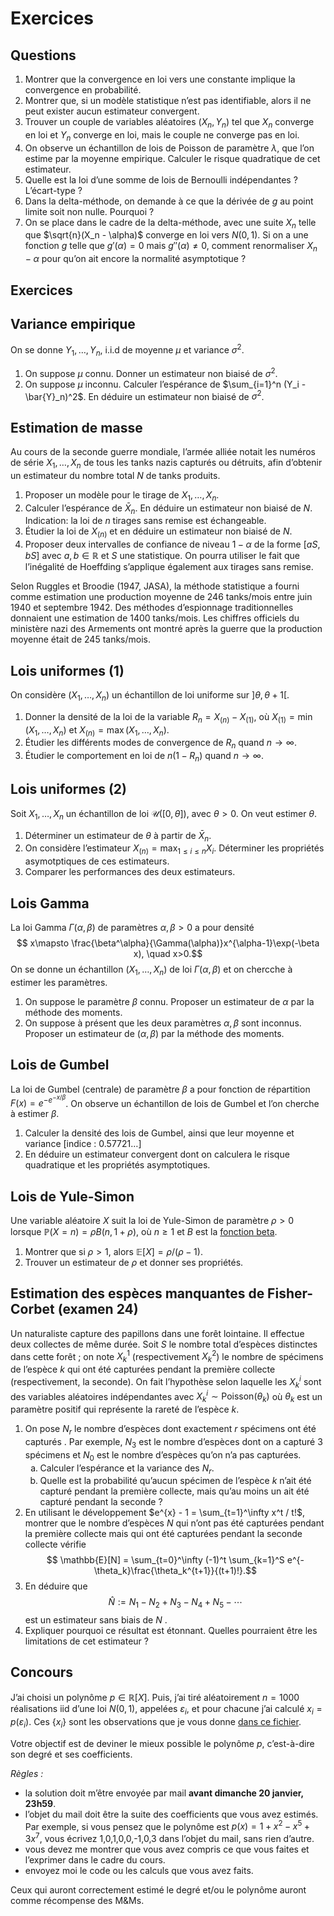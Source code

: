 # Exercices {.unnumbered}


## Questions

1. Montrer que la convergence en loi vers une constante implique la convergence en probabilité. 
2. Montrer que, si un modèle statistique n'est pas identifiable, alors il ne peut exister aucun estimateur convergent. 
3. Trouver un couple de variables aléatoires $(X_n, Y_n)$ tel que $X_n$ converge en loi et $Y_n$ converge en loi, mais le couple ne converge pas en loi. 
4. On observe un échantillon de lois de Poisson de paramètre $\lambda$, que l'on estime par la moyenne empirique. Calculer le risque quadratique de cet estimateur. 
5. Quelle est la loi d'une somme de lois de Bernoulli indépendantes ? L'écart-type ?
6. Dans la delta-méthode, on demande à ce que la dérivée de $g$ au point limite soit non nulle. Pourquoi ? 
7. On se place dans le cadre de la delta-méthode, avec une suite $X_n$ telle que $\sqrt{n}(X_n - \alpha)$ converge en loi vers $N(0,1)$. Si on a une fonction $g$ telle que $g'(\alpha)=0$ mais $g''(\alpha)\neq 0$, comment renormaliser $X_n - \alpha$ pour qu'on ait encore la normalité asymptotique ?

## Exercices 

:::{#exr-varemp}

## Variance empirique

On se donne $Y_1, \dots, Y_n$, i.i.d de moyenne $\mu$ et variance $\sigma^2$.

1. On suppose $\mu$ connu. Donner un estimateur non biaisé de $\sigma^2$. 
2. On suppose $\mu$ inconnu. Calculer l'espérance de $\sum_{i=1}^n (Y_i - \bar{Y}_n)^2$. En déduire un estimateur non biaisé de $\sigma^2$.

:::



:::{#exr-tanks}

## Estimation de masse

Au cours de la seconde guerre mondiale, l'armée alliée notait les numéros de série $X_1, \dots, X_n$ de tous les tanks nazis capturés ou détruits, afin d'obtenir un estimateur du nombre total $N$ de tanks produits. 

1. Proposer un modèle pour le tirage de $X_1, \dots, X_n$. 
2. Calculer l'espérance de $\bar X_n$. En déduire un estimateur non biaisé de $N$. Indication: la loi de $n$ tirages sans remise est échangeable.
3. Étudier la loi de $X_{(n)}$ et en déduire un estimateur non biaisé de $N$. 
4.   Proposer deux intervalles de confiance de niveau $1-\alpha$ de la forme $[aS, bS]$ avec $a, b\in\mathbb{R}$ et $S$ une statistique.
On pourra utiliser le fait que l'inégalité de Hoeffding s'applique également aux tirages sans remise.

Selon Ruggles et Broodie (1947, JASA), la méthode statistique a fourni comme estimation une production moyenne de 246 tanks/mois entre juin 1940 et septembre 1942. Des méthodes d'espionnage traditionnelles donnaient une estimation de 1400 tanks/mois. Les chiffres officiels du ministère nazi des Armements ont montré après la guerre que la production moyenne était de 245 tanks/mois.

::: 


:::{#exr-uniff1}

## Lois uniformes (1)

On considère $(X_1, \dots, X_n)$ un échantillon de loi uniforme sur $]\theta, \theta+1[$. 


1. Donner la densité de la loi de la variable $R_n=X_{(n)} -X_{(1)}$, où $X_{(1)}=\min(X_1, \dots, X_n)$ et $X_{(n)}=\max(X_1, \dots, X_n)$.
2. Étudier les différents modes de convergence de $R_n$ quand $n\to\infty$.
3. Étudier le comportement en loi de $n(1-R_n)$ quand $n\to\infty$.

:::


:::{#exr-unif2}

## Lois uniformes (2)

Soit $X_1,\dots,X_n$ un échantillon de loi $\mathscr{U}([0,\theta])$, avec $\theta >0$. On veut estimer $\theta$. 

1. Déterminer un estimateur  de $\theta$ à partir de $\bar{X}_n$. 
2. On considère  l'estimateur $X_{(n)}= {\max}_{1\leq i \leq n}X_i$.  Déterminer les propriétés asymotptiques de ces estimateurs. 
3. Comparer les performances des deux estimateurs.

::: 

:::{#exr-gamma}

## Lois Gamma

La loi Gamma $\Gamma(\alpha, \beta)$ de paramètres $\alpha, \beta>0$ a pour densité
$$ x\mapsto \frac{\beta^\alpha}{\Gamma(\alpha)}x^{\alpha-1}\exp(-\beta x), \quad x>0.$$
On se donne un échantillon $(X_1,\dots,X_n)$ de loi $\Gamma(\alpha, \beta)$ et on chercche à estimer les paramètres. 

1. On suppose le paramètre $\beta$ connu. Proposer un estimateur de $\alpha$ par la méthode des moments.
2. On suppose à présent que les deux paramètres $\alpha, \beta$ sont inconnus. Proposer un estimateur de $(\alpha,\beta)$ par la méthode des moments.

:::

:::{#exr-gumbel}

## Lois de Gumbel

La loi de Gumbel (centrale) de paramètre $\beta$ a pour fonction de répartition $F(x)= e^{-e^{-x/\beta}}$. 
On observe un échantillon de lois de Gumbel et l'on cherche à estimer $\beta$.

1. Calculer la densité des lois de Gumbel, ainsi que leur moyenne et variance [indice : $0.57721…$] 
2. En déduire un estimateur convergent dont on calculera le risque quadratique et les propriétés asymptotiques. 

::: 


:::{#exr-yule}

## Lois de Yule-Simon

Une variable aléatoire $X$ suit la loi de Yule-Simon de paramètre $\rho>0$ lorsque $\mathbb{P}(X = n) = \rho B(n, 1+\rho)$, où $n\geqslant 1$ et $B$ est la [fonction beta](https://en.wikipedia.org/wiki/Beta_function). 

1. Montrer que si $\rho>1$, alors $\mathbb{E}[X] = \rho/(\rho-1)$. 
2. Trouver un estimateur de $\rho$ et donner ses propriétés. 

::: 

:::{#exr-massemanquante}

## Estimation des espèces manquantes de Fisher-Corbet (examen 24)

Un naturaliste capture des papillons dans une forêt lointaine. Il effectue deux collectes de même durée. Soit $S$ le nombre total d'espèces distinctes dans cette forêt ; on note $X^1_k$ (respectivement $X^2_k$) le nombre de spécimens de l'espèce $k$ qui ont été capturées pendant la première collecte (respectivement, la seconde). On fait l'hypothèse selon laquelle les $X^i_k$ sont des variables aléatoires indépendantes avec $X^i_k \sim \mathrm{Poisson}(\theta_k)$ où $\theta_k$ est un paramètre positif qui représente la rareté de l'espèce $k$. 

1. On pose $N_r$ le nombre d'espèces dont exactement $r$ spécimens ont été capturés \textbf{pendant la première collecte}. Par exemple, $N_3$ est le nombre d'espèces dont on a capturé 3 spécimens et $N_0$ est le nombre d'espèces qu'on n'a pas capturées. 
   a. Calculer l'espérance et la variance des $N_r$. 
   b. Quelle est la probabilité qu'aucun spécimen de l'espèce $k$ n'ait été capturé pendant la première collecte, mais qu'au moins un ait été capturé pendant la seconde ?
2. En utilisant le développement $e^{x} - 1 = \sum_{t=1}^\infty x^t / t!$, montrer que le nombre d'espèces $N$ qui n'ont pas été capturées pendant la première collecte mais qui ont été capturées pendant la seconde collecte vérifie 
$$ \mathbb{E}[N] = \sum_{t=0}^\infty (-1)^t \sum_{k=1}^S e^{-\theta_k}\frac{\theta_k^{t+1}}{(t+1)!}.$$
1. En déduire que 
$$\hat{N} := N_1 - N_2 + N_3 -N_4 + N_5 - \dotsb $$
est un estimateur sans biais de $N$ \emph{même lorsque $S$ n'est pas connu}. 
1. Expliquer pourquoi ce résultat est étonnant. Quelles pourraient être les limitations de cet estimateur ? 


:::

## Concours




J'ai choisi un polynôme $p \in \mathbb{R}[X]$. Puis, j'ai tiré aléatoirement $n=1000$ réalisations iid d'une loi $N(0,1)$, appelées $\varepsilon_i$, et pour chacune j'ai calculé $x_i = p(\varepsilon_i)$. Ces $\{x_i\}$ sont les observations que je vous donne [dans ce fichier](/images/numbers.txt). 

Votre objectif est de deviner le mieux possible le polynôme $p$, c'est-à-dire son degré et ses coefficients. 

*Règles : * 

- la solution doit m'être envoyée par mail **avant dimanche 20 janvier, 23h59**. 
- l'objet du mail doit être la suite des coefficients que vous avez estimés. Par exemple, si vous pensez que le polynôme est $p(x) = 1 + x^2 - x^5 + 3x^7$, vous écrivez 1,0,1,0,0,-1,0,3 dans l'objet du mail, sans rien d'autre.
- vous devez me montrer que vous avez compris ce que vous faites et l'exprimer dans le cadre du cours.
- envoyez moi le code ou les calculs que vous avez faits. 
 
 Ceux qui auront correctement estimé le degré et/ou le polynôme auront comme récompense des M&Ms. 





